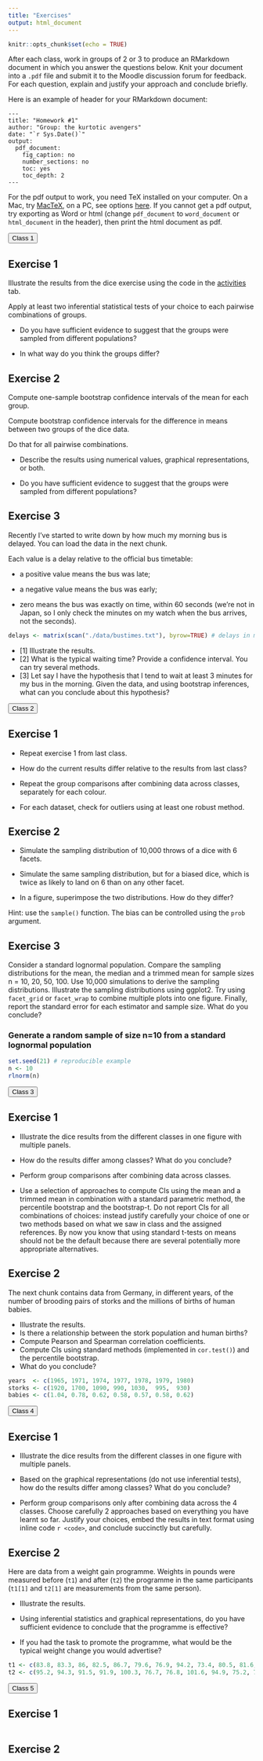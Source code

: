 ```yaml
---
title: "Exercises"
output: html_document
---
```


```r
knitr::opts_chunk$set(echo = TRUE)
```

After each class, work in groups of 2 or 3 to produce an RMarkdown document in which you answer the questions below. Knit your document into a `.pdf` file and submit it to the Moodle discussion forum for feedback. For each question, explain and justify your approach and conclude briefly.

Here is an example of header for your RMarkdown document:

```
---
title: "Homework #1"
author: "Group: the kurtotic avengers"
date: "`r Sys.Date()`"
output:
  pdf_document:
    fig_caption: no
    number_sections: no
    toc: yes
    toc_depth: 2
---
```

For the pdf output to work, you need TeX installed on your computer. On a Mac, try [MacTeX](http://www.tug.org/mactex/), on a PC, see options [here](https://www.latex-project.org/get/). If you cannot get a pdf output, try exporting as Word or html (change `pdf_document` to `word_document` or `html_document` in the header), then print the html document as pdf.

<button type="button" class="btn btn-success btn-lg btn-block font-weight-bold">Class 1</button>

## Exercise 1

Illustrate the results from the dice exercise using the code in the [activities](activities.html) tab.

Apply at least two inferential statistical tests of your choice to each pairwise combinations of groups.

- Do you have sufficient evidence to suggest that the groups were sampled from different populations?  

- In what way do you think the groups differ?  

## Exercise 2

Compute one-sample bootstrap confidence intervals of the mean for each group.

Compute bootstrap confidence intervals for the difference in means between two groups of the dice data.

Do that for all pairwise combinations.

- Describe the results using numerical values, graphical representations, or both.

- Do you have sufficient evidence to suggest that the groups were sampled from different populations?

## Exercise 3

Recently I've started to write down by how much my morning bus is delayed. 
You can load the data in the next chunk. 

Each value is a delay relative to the official bus timetable:

- a positive value means the bus was late;

- a negative value means the bus was early;

- zero means the bus was exactly on time, within 60 seconds (we're not in Japan, so I only check the minutes on my watch when the bus arrives, not the seconds).

```r
delays <- matrix(scan("./data/bustimes.txt"), byrow=TRUE) # delays in minutes
```

- [1] Illustrate the results.
- [2] What is the typical waiting time? Provide a confidence interval. You can try several methods.
- [3] Let say I have the hypothesis that I tend to wait at least 3 minutes for my bus in the morning. Given the data, and using bootstrap inferences, what can you conclude about this hypothesis?

<button type="button" class="btn btn-success btn-lg btn-block font-weight-bold">Class 2</button>

## Exercise 1

- Repeat exercise 1 from last class. 

- How do the current results differ relative to the results from last class?

- Repeat the group comparisons after combining data across classes, separately for each colour.

- For each dataset, check for outliers using at least one robust method.


## Exercise 2

- Simulate the sampling distribution of 10,000 throws of a dice with 6 facets.

- Simulate the same sampling distribution, but for a biased dice, which is twice as likely to land on 6 than on any other facet. 

- In a figure, superimpose the two distributions. How do they differ?

Hint: use the `sample()` function. The bias can be controlled using the `prob` argument.

## Exercise 3

Consider a standard lognormal population. Compare the sampling distributions for the mean, the median and a trimmed mean for sample sizes n = 10, 20, 50, 100. Use 10,000 simulations to derive the sampling distributions.
Illustrate the sampling distributions using ggplot2. Try using `facet_grid` or `facet_wrap` to combine multiple plots into one figure. Finally, report the standard error for each estimator and sample size. What do you conclude?

### Generate a random sample of size n=10 from a standard lognormal population
```r
set.seed(21) # reproducible example
n <- 10
rlnorm(n)
```

<button type="button" class="btn btn-success btn-lg btn-block font-weight-bold">Class 3</button>

## Exercise 1

- Illustrate the dice results from the different classes in one figure with multiple panels.

- How do the results differ among classes? What do you conclude?

- Perform group comparisons after combining data across classes.

- Use a selection of approaches to compute CIs using the mean and a trimmed mean in combination with a standard parametric method, the percentile bootstrap and the bootstrap-t. Do not report CIs for all combinations of choices: instead justify carefully your choice of one or two methods based on what we saw in class and the assigned references. By now you know that using standard t-tests on means should not be the default because there are several potentially more appropriate alternatives.

## Exercise 2

The next chunk contains data from Germany, in different years, of the number of brooding pairs of storks and the millions of births of human babies.

- Illustrate the results.
- Is there a relationship between the stork population and human births?
- Compute Pearson and Spearman correlation coefficients.
- Compute CIs using standard methods (implemented in `cor.test()`) and the percentile bootstrap.
- What do you conclude?

```r
years  <- c(1965, 1971, 1974, 1977, 1978, 1979, 1980)
storks <- c(1920, 1700, 1090, 990, 1030,  995,  930)
babies <- c(1.04, 0.78, 0.62, 0.58, 0.57, 0.58, 0.62)
```

<button type="button" class="btn btn-success btn-lg btn-block font-weight-bold">Class 4</button>

## Exercise 1

- Illustrate the dice results from the different classes in one figure with multiple panels.

- Based on the graphical representations (do not use inferential tests), how do the results differ among classes? What do you conclude?

- Perform group comparisons only after combining data across the 4 classes. Choose carefully 2 approaches based on everything you have learnt so far. Justify your choices, embed the results in text format using inline code ``r <code>``, and conclude succinctly but carefully.

## Exercise 2

Here are data from a weight gain programme. Weights in pounds were measured before (`t1`) and after (`t2`) the programme in the same participants (`t1[1]` and `t2[1]` are measurements from the same person). 

- Illustrate the results.

- Using inferential statistics and graphical representations, do you have sufficient evidence to conclude that the programme is effective?

- If you had the task to promote the programme, what would be the typical weight change you would advertise?

```r
t1 <- c(83.8, 83.3, 86, 82.5, 86.7, 79.6, 76.9, 94.2, 73.4, 80.5, 81.6, 82.1, 77.6, 83.5, 89.9, 86, 87.3)
t2 <- c(95.2, 94.3, 91.5, 91.9, 100.3, 76.7, 76.8, 101.6, 94.9, 75.2, 77.8, 95.5, 90.7, 92.5, 93.8, 91.7, 98)
```

<button type="button" class="btn btn-success btn-lg btn-block font-weight-bold">Class 5</button>

## Exercise 1
```r

```

## Exercise 2
```r

```




